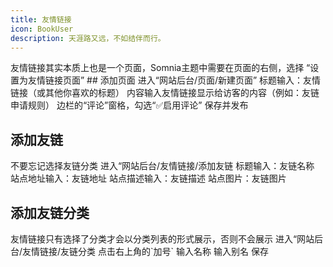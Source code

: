 ```yaml
---
title: 友情链接
icon: BookUser
description: 天涯路又远，不如结伴而行。
---
```



<Callout title="提示">
友情链接其实本质上也是一个页面，Somnia主题中需要在页面的右侧，选择 “设置为友情链接页面”
</Callout>
## 添加页面

<Steps>
<Step>
进入“网站后台/页面/新建页面”
</Step>
<Step>
标题输入：友情链接（或其他你喜欢的标题）
</Step>
<Step>
内容输入友情链接显示给访客的内容（例如：友链申请规则）
</Step>
<Step>
边栏的“评论”窗格，勾选“✅启用评论”
</Step>
<Step>
保存并发布
</Step>
</Steps>

## 添加友链

<Callout title="提示">
不要忘记选择友链分类
</Callout>
<Steps>
<Step>
进入“网站后台/友情链接/添加友链
</Step>
<Step>
标题输入：友链名称
</Step>
<Step>
站点地址输入：友链地址
</Step>
<Step>
站点描述输入：友链描述
</Step>
<Step>
站点图片：友链图片
</Step>
</Steps>


## 添加友链分类

<Callout type="warning" title="注意">
友情链接只有选择了分类才会以分类列表的形式展示，否则不会展示
</Callout>

<Steps>
<Step>
进入“网站后台/友情链接/友链分类
</Step>
<Step>
点击右上角的`加号`
</Step>
<Step>
输入名称
</Step>
<Step>
输入别名
</Step>
<Step>
保存
</Step>
</Steps>

